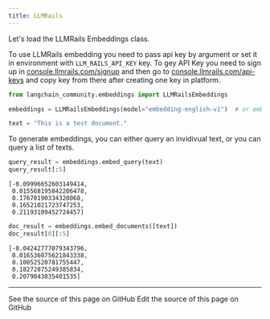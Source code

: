 ```yaml
---
title: LLMRails
---
```


Let's load the LLMRails Embeddings class.

To use LLMRails embedding you need to pass api key by argument or set it in environment with `LLM_RAILS_API_KEY` key.
To gey API Key you need to sign up in [console.llmrails.com/signup](https://console.llmrails.com/signup) and then go to [console.llmrails.com/api-keys](https://console.llmrails.com/api-keys) and copy key from there after creating one key in platform.

```python
from langchain_community.embeddings import LLMRailsEmbeddings
```

```python
embeddings = LLMRailsEmbeddings(model="embedding-english-v1")  # or embedding-multi-v1
```

```python
text = "This is a test document."
```

To generate embeddings, you can either query an invidivual text, or you can query a list of texts.

```python
query_result = embeddings.embed_query(text)
query_result[:5]
```

```output
[-0.09996652603149414,
 0.015568195842206478,
 0.17670190334320068,
 0.16521021723747253,
 0.21193109452724457]
```

```python
doc_result = embeddings.embed_documents([text])
doc_result[0][:5]
```

```output
[-0.04242777079343796,
 0.016536075621843338,
 0.10052520781755447,
 0.18272875249385834,
 0.2079043835401535]
```

---

<CardGroup cols={2}>
  <Card title="View Source" icon="eye" href="https://github.com/langchain-ai/docs/blob/main/src/oss/python/integrations/text_embedding/llm_rails.mdx">
    See the source of this page on GitHub
  </Card>
  <Card title="Edit Source" icon="pen-to-square" href="https://github.com/langchain-ai/docs/edit/main/src/oss/python/integrations/text_embedding/llm_rails.mdx">
    Edit the source of this page on GitHub
  </Card>
</CardGroup>
